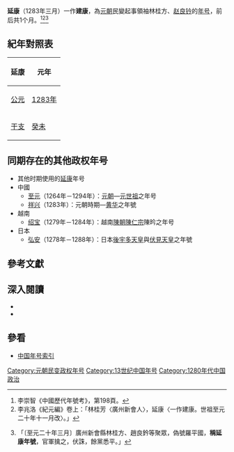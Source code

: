{{Eranamebox|年号=延康
|起讫时间= 1283年三月 
|政权= 
|帝王= [[林桂方|林桂方]]、[[赵良钤|赵良钤]]
|历时= 1个月
|timeline= <timeline>
ImageSize  = width:200 height:50
PlotArea   = width:180 height:30 left:10 bottom:20
TimeAxis   = orientation:horizontal
DateFormat = yyyy
Period     = from:1271 till:1368
AlignBars  = early
ScaleMajor = increment:20 start:1271
Colors =
  id:canvas value:rgb(1,1,0.85)
BackgroundColors = canvas:canvas
PlotData =
  width:15 color:black
  bar:era from:start till:end
  bar:era from:1283 till:1283 color:red
</timeline>
|说明= <span style="color: red">延康</span>在'''元朝'''时期的位置。
}}
'''延康'''（1283年三月）一作'''建康'''，為[[元朝|元朝]]民變起事領袖林桂方、[[赵良钤|赵良钤]]的[[年号|年号]]，前后共1个月。<ref>李崇智《中國歷代年號考》，第198頁。</ref><ref>李兆洛《紀元編》卷上：「林桂芳〈廣州新會人〉，延康〈一作建康。世祖至元二十年十一月改〉。」</ref><ref>{{cite wikisource|title=元史本紀第十二世祖九|author=|date=|first=|last=[[宋濂|宋濂]]|authorlink=|coauthors=|wslanguage=zh|wslink=元史/卷012}}「〔至元二十年三月〕廣州新會縣林桂方、趙良鈐等聚眾，偽號羅平國，'''稱延康年號'''，官軍擒之，伏誅，餘黨悉平。」</ref>

==紀年對照表==
{| class="wikitable"  style="text-align:center;"
!延康!!元年
|-
![[公元|公元]]
|[[1283年|1283年]]
|-
![[干支|干支]]
|[[癸未|癸未]]
|}

==同期存在的其他政权年号==
*其他时期使用的[[延康|延康]]年号
*中國
**[[至元_(元世祖)|至元]]（1264年－1294年）：[[元朝|元朝]]—[[元世祖|元世祖]]之年号
**[[祥兴|祥兴]]（1283年）：元朝時期—[[黄华|黄华]]之年號
*越南
**[[绍宝|绍宝]]（1279年－1284年）：越南[[陳朝_(越南)|陳朝]][[陳仁宗|陳仁宗]]陳昑之年号
*日本
**[[弘安|弘安]]（1278年－1288年）：日本[[後宇多天皇|後宇多天皇]]與[[伏見天皇|伏見天皇]]之年號

==參考文獻==
{{Reflist}}

==深入閱讀==
<div>
*{{Cite book|author=[[李崇智|李崇智]]|title=中國歷代年號考|format=|url=|date=2004年12月|publisher=中華書局|location=北京|id=ISBN 7101025129}}
*{{Cite book|author=[[鄧洪波|鄧洪波]]|title=東亞歷史年表|format=pdf|url=http://www.eastasia.ntu.edu.tw/chinese/05_a04.htm|date=2005年3月|publisher=國立臺灣大學東亞經典與文化研究計劃|location=臺北|id=ISBN 9789860005189|access-date=2021-12-05|archive-date=2007-08-25|archive-url=https://web.archive.org/web/20070825002742/http://www.eastasia.ntu.edu.tw/chinese/05_a04.htm}}
</div>

==參看==
*[[中国年号列表#元朝|中国年号索引]]

{{元朝年號}}

[[Category:元朝民变政权年号|Category:元朝民变政权年号]]
[[Category:13世纪中国年号|Category:13世纪中国年号]]
[[Category:1280年代中国政治|Category:1280年代中国政治]]